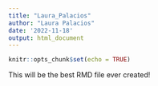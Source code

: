 ```yaml
---
title: "Laura_Palacios"
author: "Laura Palacios"
date: '2022-11-18'
output: html_document
---
```


```r
knitr::opts_chunk$set(echo = TRUE)
```

This will be the best RMD file ever created!
